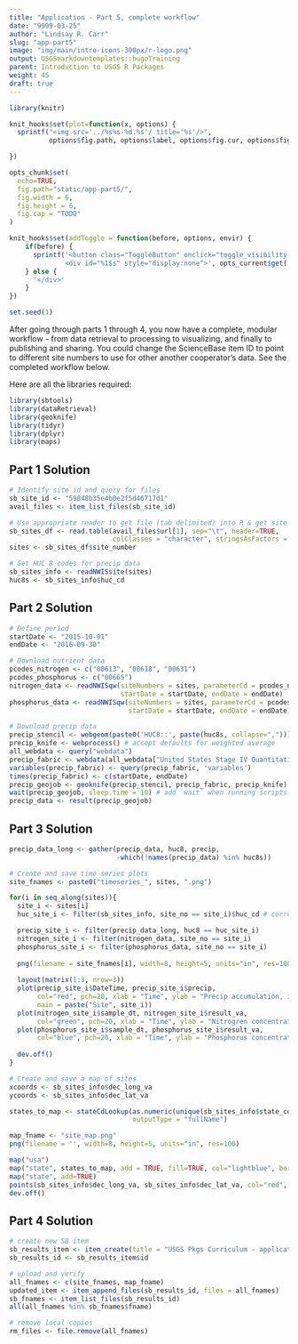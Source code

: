 ```yaml
---
title: "Application - Part 5, complete workflow"
date: "9999-03-25"
author: "Lindsay R. Carr"
slug: "app-part5"
image: "img/main/intro-icons-300px/r-logo.png"
output: USGSmarkdowntemplates::hugoTraining
parent: Introduction to USGS R Packages
weight: 45
draft: true
---
```


```r
library(knitr)

knit_hooks$set(plot=function(x, options) {
  sprintf("<img src='../%s%s-%d.%s'/ title='%s'/>", 
          options$fig.path, options$label, options$fig.cur, options$fig.ext, options$fig.cap)

})

opts_chunk$set(
  echo=TRUE,
  fig.path="static/app-part5/",
  fig.width = 6,
  fig.height = 6,
  fig.cap = "TODO"
)

knit_hooks$set(addToggle = function(before, options, envir) {
    if(before) {
      sprintf('<button class="ToggleButton" onclick="toggle_visibility(\'%1$s\')">Show Answer</button>
              <div id="%1$s" style="display:none">', opts_current$get('label'))
    } else {
      '</div>'
    }
})

set.seed(1)
```

After going through parts 1 through 4, you now have a complete, modular workflow - from data retrieval to processing to visualizing, and finally to publishing and sharing. You could change the ScienceBase item ID to point to different site numbers to use for other another cooperator's data. See the completed workflow below. 

Here are all the libraries required:

```r
library(sbtools)
library(dataRetrieval)
library(geoknife)
library(tidyr)
library(dplyr)
library(maps)
```

## Part 1 Solution

```r
# Identify site id and query for files
sb_site_id <- "59848b35e4b0e2f5d46717d1"
avail_files <- item_list_files(sb_site_id)

# Use appropriate reader to get file (tab delimited) into R & get site numbers
sb_sites_df <- read.table(avail_files$url[1], sep="\t", header=TRUE,
                          colClasses = "character", stringsAsFactors = FALSE)
sites <- sb_sites_df$site_number

# Get HUC 8 codes for precip data
sb_sites_info <- readNWISsite(sites)
huc8s <- sb_sites_info$huc_cd
```

## Part 2 Solution

```r
# Define period
startDate <- "2015-10-01"
endDate <- "2016-09-30"

# Download nutrient data
pcodes_nitrogen <- c("00613", "00618", "00631")
pcodes_phosphorus <- c("00665")
nitrogen_data <- readNWISqw(siteNumbers = sites, parameterCd = pcodes_nitrogen,
                            startDate = startDate, endDate = endDate)
phosphorus_data <- readNWISqw(siteNumbers = sites, parameterCd = pcodes_phosphorus,
                              startDate = startDate, endDate = endDate)

# Download precip data
precip_stencil <- webgeom(paste0('HUC8::', paste(huc8s, collapse=",")))
precip_knife <- webprocess() # accept defaults for weighted average
all_webdata <- query("webdata")
precip_fabric <- webdata(all_webdata["United States Stage IV Quantitative Precipitation Archive"])
variables(precip_fabric) <- query(precip_fabric, 'variables')
times(precip_fabric) <- c(startDate, endDate)
precip_geojob <- geoknife(precip_stencil, precip_fabric, precip_knife)
wait(precip_geojob, sleep.time = 10) # add `wait` when running scripts
precip_data <- result(precip_geojob)
```

## Part 3 Solution

```r
precip_data_long <- gather(precip_data, huc8, precip, 
                           -which(!names(precip_data) %in% huc8s))

# Create and save time series plots
site_fnames <- paste0("timeseries_", sites, ".png")

for(i in seq_along(sites)){
  site_i <- sites[i]
  huc_site_i <- filter(sb_sites_info, site_no == site_i)$huc_cd # corresponding HUC8

  precip_site_i <- filter(precip_data_long, huc8 == huc_site_i)
  nitrogen_site_i <- filter(nitrogen_data, site_no == site_i)
  phosphorus_site_i <- filter(phosphorus_data, site_no == site_i)
  
  png(filename = site_fnames[i], width=8, height=5, units="in", res=100)
  
  layout(matrix(1:3, nrow=3))
  plot(precip_site_i$DateTime, precip_site_i$precip,
       col="red", pch=20, xlab = "Time", ylab = "Precip accumulation, in",
       main = paste("Site", site_i))
  plot(nitrogen_site_i$sample_dt, nitrogen_site_i$result_va, 
       col="green", pch=20, xlab = "Time", ylab = "Nitrogren concentration, mg/l")
  plot(phosphorus_site_i$sample_dt, phosphorus_site_i$result_va,
       col="blue", pch=20, xlab = "Time", ylab = "Phosphorus concentration, mg/l")
  
  dev.off()
}

# Create and save a map of sites
xcoords <- sb_sites_info$dec_long_va
ycoords <- sb_sites_info$dec_lat_va

states_to_map <- stateCdLookup(as.numeric(unique(sb_sites_info$state_cd)), 
                               outputType = "fullName")

map_fname <- "site_map.png"
png(filename = '', width=8, height=5, units="in", res=100)

map("usa")
map("state", states_to_map, add = TRUE, fill=TRUE, col="lightblue", border = "lightblue")
map("state", add=TRUE)
points(sb_sites_info$dec_long_va, sb_sites_info$dec_lat_va, col="red", pch=20)
dev.off()

```

## Part 4 Solution

```r
# create new SB item
sb_results_item <- item_create(title = "USGS Pkgs Curriculum - application results")
sb_results_id <- sb_results_item$id

# upload and verify
all_fnames <- c(site_fnames, map_fname)
updated_item <- item_append_files(sb_results_id, files = all_fnames)
sb_fnames <- item_list_files(sb_results_id)
all(all_fnames %in% sb_fnames$fname)

# remove local copies
rm_files <- file.remove(all_fnames) 
```
